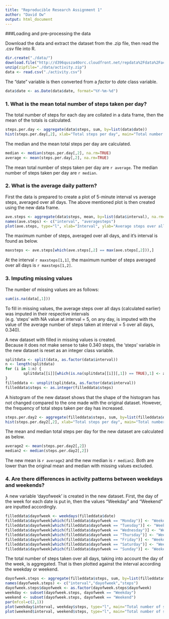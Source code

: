 ```yaml
---
title: "Reproducible Research Assignment 1"
author: "David Ow"
output: html_document
---
```


###Loading and pre-processing the data

Download the data and extract the dataset from the .zip file, then read the .csv file into R.

```r
dir.create("./data/")
download.file("http://d396qusza40orc.cloudfront.net/repdata%2Fdata%2Factivity.zip", destfile="./data/activity.zip")
unzip(zipfile="./data/activity.zip")
data <- read.csv("./activity.csv")
```

The "date" variable is then converted from a *factor* to *date* class variable.

```r
data$date <- as.Date(data$date, format="%Y-%m-%d")
```

### 1. What is the mean total number of steps taken per day?

The total number of steps for each day are collated in a data frame, then the mean of the totals is calculated.

```r
steps.per.day <- aggregate(data$steps, sum, by=list(data$date))
hist(steps.per.day[,2], xlab="Total steps per day", main="Total number of steps taken each day", breaks=10)
```

The median and the mean total steps per day are calculated.

```r
median <- median(steps.per.day[,2], na.rm=TRUE)
average <- mean(steps.per.day[,2], na.rm=TRUE)
```

The mean total number of steps taken per day are `r average`. The median number of steps taken per day are `r median`.

### 2. What is the average daily pattern?

First the data is prepared to create a plot of 5-minute interval vs average steps, averaged over all days. The above mentioned plot is then created using the new data frame.

```r
ave.steps <- aggregate(data$steps, mean, by=list(data$interval), na.rm=TRUE)
names(ave.steps) <- c("interval", "averagesteps")
plot(ave.steps, type="l", xlab="Interval", ylab="Average steps over all days", main="Average steps over all days at each 5-min interval")
```

The maximum number of steps, averaged over all days, and it's interval is found as below.

```r
maxsteps <- ave.steps[which(ave.steps[,2] == max(ave.steps[,2])),]
```

At the interval `r maxsteps[1,1]`, the maximum number of steps averaged over all days is `r maxsteps[1,2]`.

### 3. Imputing missing values

The number of missing values are as follows:

```r
sum(is.na(data[,1]))
```

To fill in missing values, the average steps over all days (calculated earlier) was imputed in their respective intervals  
(e.g. 'steps' with NA value at interval = 5, on any day, is imputed with the value of  the average number of steps taken at interval = 5 over all days, 0.340). 

A new dataset with filled in missing values is created.  
Because it does not make sense to take 0.340 steps, the 'steps' variable in the new dataset is reset as an integer class variable.

```r
splitdata <- split(data, as.factor(data$interval))
n <- length(splitdata)
for (i in 1:n) {
        splitdata[[i]][which(is.na(splitdata[[i]][,1]) == TRUE),1] <- ave.steps[i,2]
}
filleddata <- unsplit(splitdata, as.factor(data$interval))
filleddata$steps <- as.integer(filleddata$steps)
```

A histogram of the new dataset shows that the shape of the histogram has not changed compared to the one made with the original dataset. However, the frequency of total steps taken per day has increased.

```r
steps.per.day2 <- aggregate(filleddata$steps, sum, by=list(filleddata$date))
hist(steps.per.day2[,2], xlab="Total steps per day", main="Total number of steps taken each day (new dataset)", breaks=10)
```

The mean and median total steps per day for the new dataset are calculated as below.

```r
average2 <- mean(steps.per.day2[,2])
median2 <- median(steps.per.day2[,2])
```

The new mean is `r average2` and the new median is `r median2`. Both are lower than the original mean and median with missing values excluded.

### 4. Are there differences in activity patterns between weekdays and weekends?

A new variable 'dayofweek' is created in the new dataset. First, the day of the week for each date is put in, then the values "Weekday" and "Weekend" are inputted accordingly.

```r
filleddata$dayofweek <- weekdays(filleddata$date)
filleddata$dayofweek[which(filleddata$dayofweek == "Monday")] <- "Weekday"
filleddata$dayofweek[which(filleddata$dayofweek == "Tuesday")] <- "Weekday"
filleddata$dayofweek[which(filleddata$dayofweek == "Wednesday")] <- "Weekday"
filleddata$dayofweek[which(filleddata$dayofweek == "Thursday")] <- "Weekday"
filleddata$dayofweek[which(filleddata$dayofweek == "Friday")] <- "Weekday"
filleddata$dayofweek[which(filleddata$dayofweek == "Saturday")] <- "Weekend"
filleddata$dayofweek[which(filleddata$dayofweek == "Sunday")] <- "Weekend"
```

The total number of steps taken over all days, taking into account the day of the week, is aggregated. That is then plotted against the interval according the weekday or weekend.

```r
dayofweek.steps <- aggregate(filleddata$steps, sum, by=list(filleddata$interval, filleddata$dayofweek))
names(dayofweek.steps) <- c("interval","dayofweek","steps")
dayofweek.steps$dayofweek <- as.factor(dayofweek.steps$dayofweek)
weekday <- subset(dayofweek.steps, dayofweek == "Weekday")
weekend <- subset(dayofweek.steps, dayofweek == "Weekend")
par(mfcol=c(2,1))
plot(weekday$interval, weekday$steps, type="l", main="Total number of steps at each interval on Weekdays", xlab="Interval", ylab="Number of steps")
plot(weekend$interval, weekend$steps, type="l", main="Total number of steps at each interval on Weekends", xlab="Interval", ylab="Number of steps")
```


